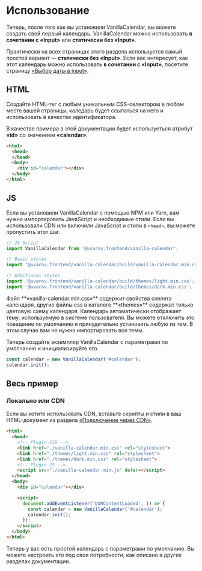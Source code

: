 # Использование

Теперь, после того как вы установили VanillaCalendar, вы можете создать свой первый календарь. VanillaCalendar можно использовать **в сочетании с «Input»** или **статически без «Input»**.

Практически на всех страницах этого раздела используется самый простой вариант — **статически без «Input»**.
Если вас интересует, как этот календарь можно использовать **в сочетании с «Input»**, посетите страницу <a href="/docs/learn/additional-features/date-picker-in-input">«Выбор даты в input»</a>.

## HTML

Создайте HTML-тег с любым уникальным CSS-селектором в любом месте вашей страницы, каледарь будет ссылаться на него и использовать в качестве идентификатора.

В качестве примера в этой документации будет используеться атрибут **«id»** со значением **«calendar»**.

```html
<html>
  <head>
  </head>
  <body>
    <div id="calendar"></div>
  </body>
</html>
```

## JS
Если вы установили VanillaCalendar с помощью NPM или Yarn, вам нужно импортировать JavaScript и необходимые стили. Если вы использовали CDN или включили JavaScript и стили в `<head>`, вы можете пропустить этот шаг.

```js
// JS Script
import VanillaCalendar from '@uvarov.frontend/vanilla-calendar';

// Basic styles
import '@uvarov.frontend/vanilla-calendar/build/vanilla-calendar.min.css';

// Additional styles
import '@uvarov.frontend/vanilla-calendar/build/themes/light.min.css';
import '@uvarov.frontend/vanilla-calendar/build/themes/dark.min.css';
```

<Info>
  Файл **«vanilla-calendar.min.css»** содержит свойства скелета календаря, другие файлы css в каталоге **«themes»** содержат только цветовую схему календаря.
</Info>

<Info>
  Календарь автоматически отображает тему, используемую в системе пользователя.
  Вы можете отключить это поведение по умолчанию и принудительно установить любую из тем. В этом случае вам не нужно импортировать все темы.
</Info>

Теперь создайте экземпляр VanillaCalendar с параметрами по умолчанию и инициализируйте его.

```js
const calendar = new VanillaCalendar('#calendar');
calendar.init();
```

## Весь пример

<Sandbox example="try-vanilla-calendar" />

### Локально или CDN

Если вы хотите использовать CDN, вставьте скрипты и стили в ваш HTML-документ из раздела <a href="/docs/learn/getting-started/installation#CDN">«Подключение через CDN»</a>.

```html
<html>
  <head>
    <!-- Plugin CSS -->
    <link href="./vanilla-calendar.min.css" rel="stylesheet">
    <link href="./themes/light.min.css" rel="stylesheet">
    <link href="./themes/dark.min.css" rel="stylesheet">
    <!-- Plugin JS -->
    <script src="./vanilla-calendar.min.js" defer></script>
  </head>
  <body>
    <div id="calendar"></div>

    <script>
      document.addEventListener('DOMContentLoaded', () => {
        const calendar = new VanillaCalendar('#calendar');
        calendar.init();
      });
    </script>
  </body>
</html>
```

Теперь у вас есть простой календарь с параметрами по умолчанию. Вы можете настроить его под свои потребности, как описано в других разделах документации.
